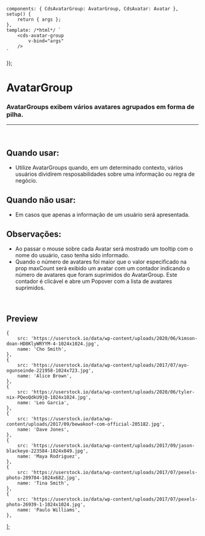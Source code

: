 
<Meta of={AvatarGroupStories} />

	components: { CdsAvatarGroup: AvatarGroup, CdsAvatar: Avatar },
	setup() {
		return { args };
	},
	template: /*html*/ `
		<cds-avatar-group
			v-bind="args" 
		/>
	`
});

# AvatarGroup

### AvatarGroups exibem vários avatares agrupados em forma de pilha.

***

<br />

## Quando usar:

* Utilize AvatarGroups quando, em um determinado contexto, vários usuários
  dividirem resposabilidades sobre uma informação ou regra de negócio.

## Quando não usar:

* Em casos que apenas a informação de um usuário será apresentada.

## Observações:

* Ao passar o mouse sobre cada Avatar será mostrado um tooltip com o nome
  do usuário, caso tenha sido informado.
* Quando o número de avatares foi maior que o valor especificado na prop maxCount
  será exibido um avatar com um contador indicando o número de avatares
  que foram suprimidos do AvatarGroup. Este contador é clicável e abre um Popover
  com a lista de avatares suprimidos.

<br />

## Preview

	{
		src: 'https://userstock.io/data/wp-content/uploads/2020/06/kimson-doan-HD8KlyWRYYM-4-1024x1024.jpg',
		name: 'Cho Smith',
	},
	{
		src: 'https://userstock.io/data/wp-content/uploads/2017/07/ayo-ogunseinde-221958-1024x723.jpg',
		name: 'Alice Brown',
	},
	{
		src: 'https://userstock.io/data/wp-content/uploads/2020/06/tyler-nix-PQeoQdkU9jQ-1024x1024.jpg',
		name: 'Leo Garcia',
	},
	{
		src: 'https://userstock.io/data/wp-content/uploads/2017/09/bewakoof-com-official-205182.jpg',
		name: 'Dave Jones',
	},
	{
		src: 'https://userstock.io/data/wp-content/uploads/2017/09/jason-blackeye-223584-1024x849.jpg',
		name: 'Maya Rodriguez',
	},
	{
		src: 'https://userstock.io/data/wp-content/uploads/2017/07/pexels-photo-289704-1024x682.jpg',
		name: 'Tina Smith',
	},
	{
		src: 'https://userstock.io/data/wp-content/uploads/2017/07/pexels-photo-26939-1-1024x1024.jpg',
		name: 'Paulo Williams',
	},
];

<Canvas>
  <Story of={AvatarGroupStories.AvatarGroup} />
</Canvas>

<Controls />
